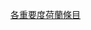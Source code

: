 {{catmore1|[[維基百科:荷蘭專題|維基百科:荷蘭專題]]}}
{{Articles by Importance|topic=荷兰|project=荷兰|format=toc}}
{{emptycat}}
[[Category:各重要度荷蘭條目|]]